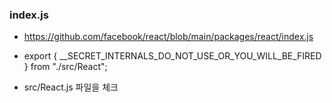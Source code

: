 ### index.js

- https://github.com/facebook/react/blob/main/packages/react/index.js

- export { __SECRET_INTERNALS_DO_NOT_USE_OR_YOU_WILL_BE_FIRED } from "./src/React";


- src/React.js 파일을 체크
